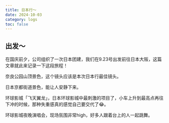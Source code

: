 ```yaml
---
title: 日本行～
date: 2024-10-03
category: logs
toc: false
---
```


## 出发～
在国庆前夕，公司组织了一次日本团建，我们在9.23号出发前往日本大阪，这篇文章就此来记录一下这段旅程！

<VideoPlayer
  id='nara'
  url='https://razzh-blog.oss-cn-hangzhou.aliyuncs.com/japan-travel/nara/4d98e7c242ca9d5c5b612ac4788ddb71.m3u8'
  poster='https://razzh-blog.oss-cn-hangzhou.aliyuncs.com/japan-travel/nara/videoframe_3768_nara.png'
/>
奈良公园山顶景色，这个镜头应该是本次日本行最佳镜头。

<VideoPlayer
  id='jingdou'
  url='https://razzh-blog.oss-cn-hangzhou.aliyuncs.com/videos/jingdu/9b235b6fa5b5fec6addddf362b319a36.m3u8'
  poster='https://razzh-blog.oss-cn-hangzhou.aliyuncs.com/videos/jingdu/videoframe_0.png'
/>

日本京都街道景色，能让人安静下来。

<VideoPlayer
  id='sing'
  url='https://razzh-blog.oss-cn-hangzhou.aliyuncs.com/japan-travel/universal-studios/d1caabd5d0e866216267d27431cc2fb2/d1caabd5d0e866216267d27431cc2fb2.m3u8'
  poster='https://razzh-blog.oss-cn-hangzhou.aliyuncs.com/japan-travel/universal-studios/d1caabd5d0e866216267d27431cc2fb2/videoframe_0%20guoshanche.png'
/>
环球影城「飞天翼龙」，日本环球影城中最刺激的项目了，小车上升到最高点再往下冲的时候，那种失重感真的感觉自己要交代了😂。

<VideoPlayer
  id='guoshanche'
  url='https://razzh-blog.oss-cn-hangzhou.aliyuncs.com/japan-travel/universal-studios/581a6adedd7af4934c70cfdcf66b4bc7/581a6adedd7af4934c70cfdcf66b4bc7.m3u8'
  poster='https://razzh-blog.oss-cn-hangzhou.aliyuncs.com/japan-travel/universal-studios/581a6adedd7af4934c70cfdcf66b4bc7/videoframe_0%20sing.png'
/>
环球影城夜晚演唱会，现场氛围非常high，好多人跟着台上的人一起跳舞。
